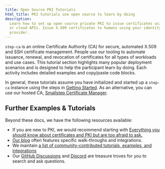 ```yaml
---
title: Open Source PKI Tutorials
html_title: PKI tutorials use open source to learn by doing
description:
  Learn how to set up open source private PKI to issue certificates using ACME
  or cloud APIs. Issue X.509 certificates to humans using your identity
  provider.
---
```


`step-ca` is an online Certificate Authority (CA) for secure, automated X.509
and SSH certificate management. People use our tooling to automate issuance,
renewal, and revocation of certificates for all types of workloads and use
cases. This tutorial section highlights many popular deployment scenarios and is
designed to help the participant learn by doing. Each activity includes detailed
examples and copy/paste code blocks.

In general, these tutorials assume you have initialized and started up a
`step-ca` instance using the steps in
[Getting Started](../step-ca/getting-started.mdx). As an alternative, you can use
our hosted CA, [Smallstep Certificate Manager](/certificate-manager).

## Further Examples & Tutorials

Beyond these docs, we have the following resources available:

- If you are new to PKI, we would recommend starting with
  [Everything you should know about certificates and PKI but are too afraid to ask.](/blog/everything-pki/)
- [Our blog](/blog) often features specific walk-throughs and integrations.
- We maintain
  [a list of community-contributed tutorials, examples, and integrations](https://github.com/smallstep/certificates/discussions/765)
- Our
  [GitHub Discussions](https://github.com/smallstep/certificates/discussions)
  and [Discord](https://u.step.sm/discord) are treasure troves for you to search
  and ask questions.
